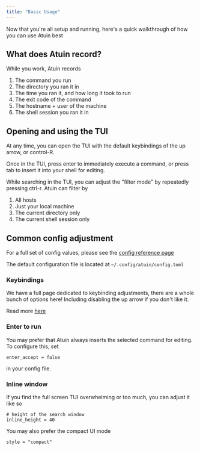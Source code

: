 ```yaml
---
title: "Basic Usage"
---
```


Now that you're all setup and running, here's a quick walkthrough of how you can use Atuin best

## What does Atuin record?

While you work, Atuin records

1. The command you run
2. The directory you ran it in
3. The time you ran it, and how long it took to run
4. The exit code of the command
5. The hostname + user of the machine
6. The shell session you ran it in

## Opening and using the TUI

At any time, you can open the TUI with the default keybindings of the up arrow, or control-R.

Once in the TUI, press enter to immediately execute a command, or press tab to insert it into your shell for editing.

While searching in the TUI, you can adjust the "filter mode" by repeatedly pressing ctrl-r. Atuin can filter by

1. All hosts
2. Just your local machine
3. The current directory only
4. The current shell session only

## Common config adjustment

For a full set of config values, please see the [config reference page](/configuration/config/)

The default configuration file is located at `~/.config/atuin/config.toml`

### Keybindings

We have a full page dedicated to keybinding adjustments, there are a whole bunch of options here! Including disabling the up arrow if you don't like it.

Read more [here](/configuration/key-binding/)

### Enter to run

You may prefer that Atuin always inserts the selected command for editing. To configure this, set

```
enter_accept = false
```

in your config file.

### Inline window

If you find the full screen TUI overwhelming or too much, you can adjust it like so

```
# height of the search window
inline_height = 40
```

You may also prefer the compact UI mode

```
style = "compact"
```
